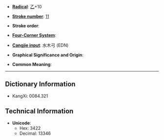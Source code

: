 * '''[[Wiktionary:Chinese radical index| Radical]]''': [[Wiktionary:Chinese radical index 乙|乙]]+10

* '''[[Wiktionary:Chinese total strokes index|Stroke number]]''': [[Wiktionary:Chinese total strokes index 11|11]]

* '''Stroke order''': 

* '''[[Wiktionary:Chinese four corner index|Four-Corner System]]''': 

* '''[[Wiktionary:Chinese Cangjie index|Cangjie input]]''': 水木弓 (EDN)

* '''Graphical Significance and Origin''': 

* '''Common Meaning''': 

----

== Dictionary Information ==

* KangXi: 0084.321

== Technical Information ==

* '''Unicode''':
** Hex: 3422
** Decimal: 13346